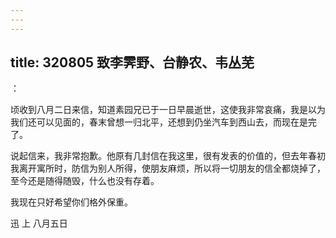 ```yaml
---
---
---
```

title: 320805 致李霁野、台静农、韦丛芜
---




：

顷收到八月二日来信，知道素园兄已于一日早晨逝世，这使我非常哀痛，我是以为我们还可以见面的，春末曾想一归北平，还想到仍坐汽车到西山去，而现在是完了。

说起信来，我非常抱歉。他原有几封信在我这里，很有发表的价值的，但去年春初我离开寓所时，防信为别人所得，使朋友麻烦，所以将一切朋友的信全都烧掉了，至今还是随得随毁，什么也没有存着。

我现在只好希望你们格外保重。

迅 上 八月五日